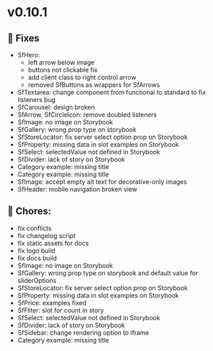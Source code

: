 
<Meta title="Releases/v0.10.1/Change log" />

# v0.10.1

## 🐛 Fixes


- SfHero:
    - left arrow below image
    - buttons not clickable fix
    - add client class to right control arrow
    - removed SfButtons as wrappers for SfArrows
- SfTextarea: change component from functional to standard to fix listeners bug
- SfCarousel: design broken
- SfArrow, SfCircleIcon: remove doubled listeners
- SfImage: no image on Storybook
- SfGallery: wrong prop type on storybook
- SfStoreLocator: fix server select option prop on Storybook
- SfProperty: missing data in slot examples on Storybook
- SfSelect: selectedValue not defined in Storybook
- SfDivider: lack of story on Storybook
- Category example: missing title
- Category example: missing title
- SfImage: accept empty alt text for decorative-only images
- SfHeader: mobile navigation broken view

## 🧹 Chores:

- fix conflicts
- fix changelog script
- fix static assets for docs
- fix logo build
- fix docs build
- SfImage: no image on Storybook
- SfGallery: wrong prop type on storybook and default value for sliderOptions
- SfStoreLocator: fix server select option prop on Storybook
- SfProperty: missing data in slot examples on Storybook
- SfPrice: examples fixed
- SfFliter: slot for count in story
- SfSelect: selectedValue not defined in Storybook
- SfDivider: lack of story on Storybook
- SfSidebar: change rendering option to iframe
- Category example: missing title


